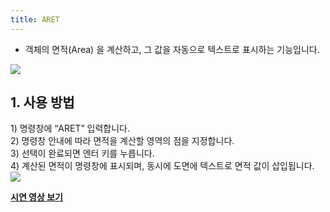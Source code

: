 ```yaml
---
title: ARET
---
```



[image1]: ../../../../../assets/images/commands/aret/image1.png
[image2]: ../../../../../assets/images/commands/aret/image2.png

* 객체의 면적(Area) 을 계산하고, 그 값을 자동으로 텍스트로 표시하는 기능입니다.

![][image1]

## **1\. 사용 방법**

1\) 명령창에 “ARET” 입력합니다.  
2\) 명령창 안내에 따라 면적을 계산할 영역의 점을 지정합니다.  
3\) 선택이 완료되면 엔터 키를 누릅니다.  
4\) 계산된 면적이 명령창에 표시되며, 동시에 도면에 텍스트로 면적 값이 삽입됩니다.  
![][image2]

[**<Icon name="youtube" class="emoji"/> 시연 영상 보기**](https://youtu.be/8zElCLrF9C4)
